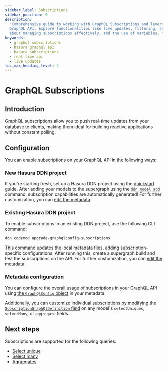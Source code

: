 ```yaml
---
sidebar_label: Subscriptions
sidebar_position: 0
description:
  "Comprehensive guide to working with GraphQL Subscriptions and leveraging the real-time capabilities of Hasura's
  GraphQL API. Explore functionalities like live updates, filtering, and multiple concurrent subscriptions. Learn more
  about managing subscriptions effectively, and the use of variables, fragments, and directives."
keywords:
  - graphql subscriptions
  - hasura graphql api
  - hasura subscriptions
  - real-time api
  - live updates
toc_max_heading_level: 4
---
```


# GraphQL Subscriptions

## Introduction

GraphQL subscriptions allow you to push real-time updates from your database to clients, making them ideal for building
reactive applications without constant polling.

## Configuration

You can enable subscriptions on your GraphQL API in the following ways:

### New Hasura DDN project

If you're starting fresh, set up a Hasura DDN project using the [quickstart](/quickstart.mdx) guide. After adding your
models to the supergraph using the [`ddn model add`](/cli/commands/ddn_model_add.mdx) command, subscription capabilities
are automatically generated! For further customization, you can [edit the metadata](#metadata-configuration).

### Existing Hasura DDN project

To enable subscriptions in an existing DDN project, use the following CLI command:

```bash
ddn codemod upgrade-graphqlconfig-subscriptions
```

This command updates the local metadata files, adding subscription-specific configurations. After running this, create a
supergraph build and test the subscriptions on the API. For further customization, you can
[edit the metadata](#metadata-configuration).

### Metadata configuration

You can configure the overall usage of subscriptions in your GraphQL API using
[the `GraphQlConfig` object](/supergraph-modeling/graphql-config.mdx#graphqlconfig-subscriptiongraphqlconfig) in your
metadata.

Additionally, you can customize individual subscriptions by modifying the
[`SubscriptionGraphQlDefinition` field](/supergraph-modeling/models.mdx#model-subscriptiongraphqldefinition) on any
model's `selectUniques`, `selectMany`, or `aggregate` fields.

## Next steps

Subscriptions are supported for the following queries:

- [Select unique](/graphql-api/subscriptions/select-unique.mdx)
- [Select many](/graphql-api/subscriptions/select-many.mdx)
- [Aggregates](/graphql-api/subscriptions/aggregates.mdx)
